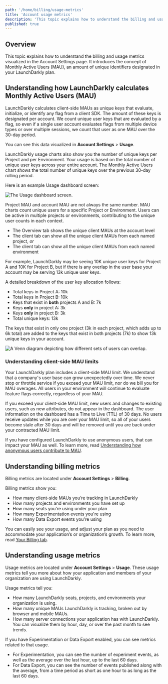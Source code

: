 ```yaml
---
path: '/home/billing/usage-metrics'
title: 'Account usage metrics'
description: 'This topic explains how to understand the billing and usage metrics visualized in the Account Settings page.'
published: true
---
```


## Overview

This topic explains how to understand the billing and usage metrics visualized in the Account Settings page. It introduces the concept of Monthly Active Users (MAU), an amount of unique identifiers designated in your LaunchDarkly plan.

## Understanding how LaunchDarkly calculates Monthly Active Users (MAU)

LaunchDarkly calculates client-side MAUs as unique keys that evaluate, initialize, or identify any flag from a client SDK. The amount of these keys is designated per account. We count unique user keys that are evaluated by a flag, so even if a single user account evaluates flags from multiple device types or over multiple sessions, we count that user as one MAU over the 30-day period.

You can see this data visualized in **Account Settings** > **Usage**.

LaunchDarkly usage charts also show you the number of unique keys per Project and per Environment. Your usage is based on the total number of unique user keys across your entire account. The Monthly Active Users chart shows the total number of unique keys over the previous 30-day rolling period.

Here is an example Usage dashboard screen:

![The Usage dashboard screen.](settings-usage.png)

Project MAU and account MAU are not always the same number. MAU charts count unique users for a specific Project or Environment. Users can be active in multiple projects or environments, contributing to the unique user counts in each context.

* The Overview tab shows the unique client MAUs at the account level
* The client tab can show all the unique client MAUs from each named project, *or*
* The client tab can show all the unique client MAUs from each named environment

For example, LaunchDarkly may be seeing 10K unique user keys for Project A and 10K for Project B, but if there is any overlap in the user base your account may be serving 13k unique user keys.

A detailed breakdown of the user key allocation follows:

* Total keys in Project A: 10k
* Total keys in Project B: 10k
* Keys that exist in **both** projects A and B: 7k
* Keys **only** in project A: 3k
* Keys **only** in project B: 3k
* Total unique keys: 13k

The keys that exist in only one project (3k in each project, which adds up to 6k total) are added to the keys that exist in both projects (7k) to show 13k unique keys in your account.

![A Venn diagram depicting how different sets of users can overlap.](usage-metrics-venn-diagram.png)

### Understanding client-side MAU limits

Your LaunchDarkly plan includes a client-side MAU limit. We understand that a company's user base can grow unexpectedly over time. We never stop or throttle service if you exceed your MAU limit, nor do we bill you for MAU overages. All users in your environment will continue to evaluate feature flags correctly, regardless of your MAU.

If you exceed your client-side MAU limit, new users and changes to existing users, such as new attributes, do not appear in the dashboard. The user information on the dashboard has a Time to Live (TTL) of 30 days. No users receive updates while you are over your MAU limit, so all of your users become stale after 30 days and will be removed until you are back under your contracted MAU limit.

If you have configured LaunchDarkly to use anonymous users, that can impact your MAU as well. To learn more, read [Understanding how anonymous users contribute to MAU](/home/users/anonymous-users#understanding-how-anonymous-users-contribute-to-mau).

## Understanding billing metrics

Billing metrics are located under **Account Settings** > **Billing**.

Billing metrics show you:

- How many client-side MAUs you’re tracking in LaunchDarkly
- How many projects and environments you have set up
- How many seats you’re using under your plan
- How many Experimentation events you're using
- How many Data Export events you're using

You can easily see your usage, and adjust your plan as you need to accommodate your application’s or organization’s growth. To learn more, read [Your Billing tab](/home/billing/billing-tab).

## Understanding usage metrics

Usage metrics are located under **Account Settings** > **Usage**. These usage metrics tell you more about how your application and members of your organization are using LaunchDarkly.

Usage metrics tell you:

- How many LaunchDarkly seats, projects, and environments your organization is using.
- How many unique MAUs LaunchDarkly is tracking, broken out by browser and mobile MAUs.
- How many server connections your application has with LaunchDarkly. You can visualize them by hour, day, or over the past month to see trends.

If you have Experimentation or Data Export enabled, you can see metrics related to that usage.

- For Experimentation, you can see the number of experiment events, as well as the average over the last hour, up to the last 60 days.
- For Data Export, you can see the number of events published along with the average, from a time period as short as one hour to as long as the last 60 days.
